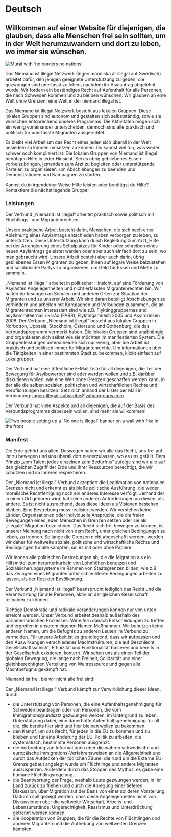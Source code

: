 
# Deutsch

## Willkommen auf einer Website für diejenigen, die glauben, dass alle Menschen frei sein sollten, um in der Welt herumzuwandern und dort zu leben, wo immer sie wünschen.

<Image src={noBorders} alt="Mural with 'no borders no nations'" priority/>

Das Niemand ist illegal Netzwerk (Ingen människa är illegal auf Swedisch) arbeitet dafür, den jenigen geeignete Unterstützung zu geben, die gezwungen sind unerfasst zu leben, nachdem ihr Asylantrag abgelehnt wurde. Wir fordern ein beständiges Recht auf Aufenthalt für alle Personen, die nach Schweden kommen und zu bleiben wünschen. Wir glauben an eine Welt ohne Grenzen; eine Welt in der niemand illegal ist.

Das Niemand ist illegal Netzwerk besteht aus lokalen Gruppen. Diese lokalen Gruppen sind autonom und gestalten sich selbstständig, sowie sie wünschen entsprechend unseres Programms. Die Aktivitäten mögen sich ein wenig voneinander unterscheiden, dennoch sind alle praktisch und politisch für unerfasste Migranten ausgerichtet.

<Local appearance="transparent"/>

Es bleibt viel Arbeit um das Recht eines jeden sich überall in der Welt ansiedeln zu können umsetzen zu können. Du kannst viel tun, was weder schwer noch kompliziert ist. Die lokalen Gruppen von Niemand ist illegal benötigen Hilfe in jeder Hinsicht. Sei es übrig gebliebenes Essen vorbeizubringen, jemanden zum Arzt zu begleiten oder unterstützende Parteien zu organisieren, um Abschiebungen zu beenden und Demonstrationen und Kampagnen zu starten.

Kannst du in irgendeiner Weise Hilfe leisten oder benötigst du Hilfe? Kontaktiere die nächstliegende Gruppe!

### Leistungen

Der Verbund „Niemand ist illegal“ arbeitet praktisch sowie politisch mit Flüchtlings- und Migrantenrechten.

Unsere praktische Arbeit besteht darin, Menschen, die sich nach einer Ablehnung eines Asylantrags entschieden haben verborgen zu leben, zu unterstützen. Diese Unterstützung kann durch Begleitung zum Arzt, Hilfe bei der Arrangierung eines Schulplatzes für Kinder oder schreiben eines neuen Asylantrags geleistet werden oder aber auch einfach dort zu sein, wo man gebraucht wird. Unsere Arbeit besteht aber auch darin, übrig gebliebenes Essen Migranten zu geben, ihnen auf legale Weise beizustehen und solidarische Partys zu organisieren, um Geld für Essen und Miete zu sammeln.

„Niemand ist illegal“ arbeitet in politischer Hinsicht, auf eine Förderung  von Asylanten Angelegenheiten und nicht erfassten Migrantenrechten hin.  Wir halten Vorlesungen an Schulen und anderen Orten zur Situation der  Migranten und zu unserer Arbeit.  Wir sind daran beteiligt Abschiebungen zu verhindern und arbeiten mit Kampagnen und Verbunden zusammen, die an Migrantenrechten interessiert sind wie z.B. Flyktinggruppernas and asylkommitéernas riksråd (FARR), Flyktingamnesti 2005 und Asylrörelsen 2008. Der Verbund „Niemand ist illegal“ besteht aus lokalen Gruppen in Norbotton, Uppsala, Stockholm, Östersund und Gothenburg, die das Verbundsprogramm vermerkt haben. Die lokalen Gruppen sind unabhängig und organisieren sich selbst wie sie möchten im manifestierten System. Die Gruppenleistungen unterscheiden sich nur wenig, aber die Arbeit ist praktisch und politisch immer für Migrantenrechte.  Um informationen über die Tätigkeiten in einer bestimmten Stadt zu bekommen, klickt einfach auf Lokalgrupper.

Der Verbund hat eine öffentliche E-Mail Liste für all diejenigen, die Teil der Bewegung für Asylbewerber sind oder werden wollen und z.B. darüber diskutieren wollen, wie eine Welt ohne Grenzen geschaffen werden kann, in der alle die selben sozialen, politischen und wirtschaftlichen Rechte und Verpflichtungen besitzen.
Setz dich anhand der Lister per Mail  in Verbindung: [ingen-illegal-subscribe@yahoogroups.com](ingen-illegal-subscribe@yahoogroups.com)

Der Verbund hat viele Aspekte und all diejenigen, die auf der Basis des Verbundsprogramms dabei sein wollen, sind mehr als willkommen!

<Image src={fika} alt="Two people setting up a 'No one is illegal' banner on a wall with fika in the front"/>

### Manifest

Die Erde gehört uns allen. Deswegen haben wir alle das Recht, uns frei auf ihr zu bewegen und uns überall dort niederzulassen, wo es uns gefällt. Dem Prinzip „vom Talent jedes einzelnen zum Bedürfnis“ zufolge sind wir  alle auf den gleichen Zugriff der Erde und ihrer Ressourcen berechtigt, die wir schützen und im Inneren respektieren.

Der „Niemand ist illegal“ Verbund akzeptiert die Legitimation von nationalen Grenzen nicht und erkennt es als bloße politische Ausführung, die weder moralische Rechtfertigung noch ein anderes Interesse verfolgt. Jemand der in einem Ort geboren wird, hat keine anderen Anforderungen an diesen, als andere. Es ist nicht ausreichend, dass diese Ideen als Visionen bestehen bleiben. Eine Bestrebung muss realisiert werden. Wir verstehen keine Länder, Organisationen oder individuelle Ansprüche, die die freien Bewegungen eines jeden Menschen in Grenzen setzen oder sie als „illegale“ Migration bezeichnen. Das Recht sich frei bewegen zu können, ist unserer Meinung nach nicht von dem Recht, unter gleichen Bedingungen zu leben, zu trennen. So lange die Grenzen nicht abgeschafft werden, werden wir  daher für weltweite soziale, politische und wirtschaftliche Rechte und Bedingungen für alle kämpfen, sei es mit oder ohne Papiere.

Wir lehnen alle politischen Bestrebungen ab, die die Migration als ein Hilfsmittel zum herunterkurbeln von Lohnhöhen benutzen und Sozialsicherungssysteme im Rahmen von Staatsgrenzen bilden, wie z.B. das Zwingen eines Migranten unter schlechteren Bedingungen arbeiten zu lassen, als der Rest der Bevölkerung.

Der Verbund „Niemand ist illegal“ beansprucht lediglich das Recht und die Verantwortung für alle Personen, aktiv an der gleichen Gesellschaft teilhaben zu können.

Richtige Demokratie und radikale Veränderungen können nur von unten erreicht werden. Unser Verbund arbeitet deshalb außerhalb des parlamentarischen Prozesses. Wir eifern danach Entscheidungen zu treffen und ergreifen in unserem eigenen Namen Maßnahmen. Wir benutzen keine anderen Namen, um die Befugnis zu anderen Leuten im Verbund zu vermeiden. Für unsere Arbeit ist es grundlegend, dass wir aufpassen und den Auswirkungen verschiedener Machtstrukturen, die auf Geschlecht, Gesellschaftsschicht, Ethnizität und Funktionalität basieren und bereits in der Gesellschaft existieren, kontern.  Wir sehen uns als einen Teil der globalen Bewegung, die lange nach Freiheit, Solidarität und einer gleichberechtigten Verteilung von Weltressource und gegen alle Machtbefugnis gekämpft hat.

Niemand ist frei, bis wir nicht alle frei sind!

Der „Niemand ist illegal“ Verbund kämpft zur Verwirklichung dieser Ideen, durch:

* die Unterstützung von Personen, die eine Aufenthaltsgenehmigung für Schweden beantragen oder von Personen, die vom Immigrationsgrundsatz gezwungen werden, im Untergrund zu leben. Unterstützung dabei, eine dauerhafte Aufenthaltsgenehmigung für all die, die bereits hier sind und hier bleiben wollen zu bekommen.
* den Kampf, um das Recht, für jeden in die EU zu kommen und zu bleiben und für eine Änderung der EU-Politik zu arbeiten, die systematisch, bestimmte Personen ausgrenzt.
* die Verbreitung von Informationen über die wahren schwedische und europäische Immigrations-Verfahrensweisen an die Allgemeinheit und durch das Aufdecken der tödlichen Zäune, die rund um die Externe EU-Grenze gebaut angelegt wurde um Flüchtlinge und andere Migranten auszusperren. Außerdem durch das Stoppen des Mythos, es gäbe eine humane Flüchtlingsregelung.
* die Beantwortung der Frage, weshalb Leute gezwungen werden, in ihr Land zurück zu fliehen und durch die Anregung einer tieferen Diskussion, über Migration auf der Basis von einer solideren Vorstellung. Dadurch soll gezeigt werden, dass diese Angelegenheiten nicht von Diskussionen über die weltweite Wirtschaft, Arbeits-und Lebensumstände, Ungerechtigkeit, Rassismus und Unterdrückung getrennt werden können.
* die Kooperation von Gruppen, die für die Rechte von Flüchtlingen und anderen Migranten und die Aufhebung  von weltweiten Grenzen kämpfen.
